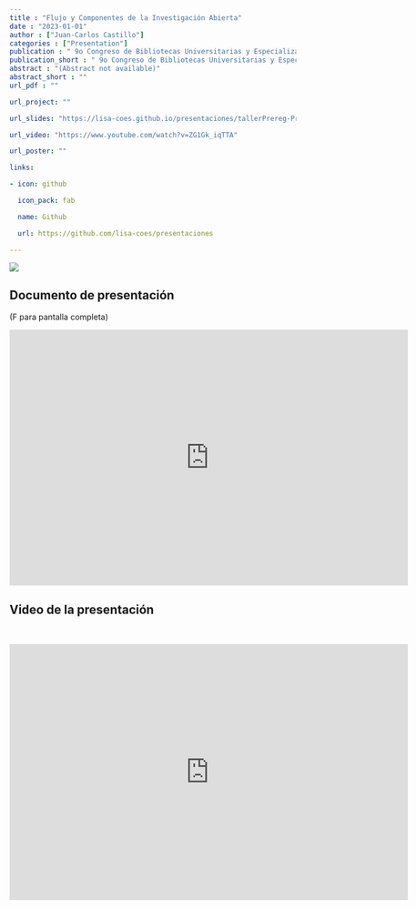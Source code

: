 ```yaml
---
title : "Flujo y Componentes de la Investigación Abierta"
date : "2023-01-01"
author : ["Juan-Carlos Castillo"]
categories : ["Presentation"]
publication : " 9o Congreso de Bibliotecas Universitarias y Especializadas, Universidad de Chile . Santiago"
publication_short : " 9o Congreso de Bibliotecas Universitarias y Especializadas, Universidad de Chile . Santiago"
abstract : "(Abstract not available)"
abstract_short : ""
url_pdf : "" 

url_project: ""

url_slides: "https://lisa-coes.github.io/presentaciones/tallerPrereg-PreprintEnero2022/bibliotecas-Enero2023.html#1"

url_video: "https://www.youtube.com/watch?v=ZG1Gk_iqTTA"

url_poster: ""

links:

- icon: github

  icon_pack: fab

  name: Github

  url: https://github.com/lisa-coes/presentaciones 

---
```


![](https://lisa-coes.github.io/presentaciones/tallerPrereg-PreprintEnero2022/logo-congreso.png)

## Documento de presentación

(F para pantalla completa)

<iframe width="700"  height="450" src="https://lisa-coes.github.io/presentaciones/tallerPrereg-PreprintEnero2022/bibliotecas-Enero2023.html#1" title="Xaringan presentation" frameborder="0" allow="accelerometer; autoplay; clipboard-write; encrypted-media; gyroscope; picture-in-picture" allowfullscreen></iframe>

## Video de la presentación

<br>

<iframe width="700"  height="450" src="https://www.youtube.com/watch?v=ZG1Gk_iqTTA" title="YouTube video player" frameborder="0" allow="accelerometer; autoplay; clipboard-write; encrypted-media; gyroscope; picture-in-picture" allowfullscreen></iframe>

